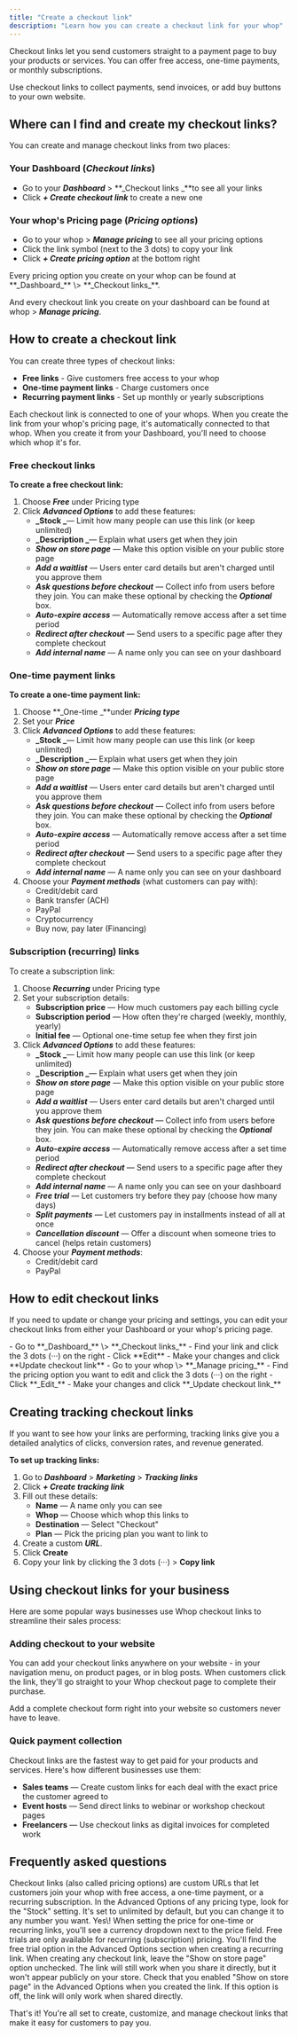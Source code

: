 ```yaml
---
title: "Create a checkout link"
description: "Learn how you can create a checkout link for your whop"
---
```


Checkout links let you send customers straight to a payment page to buy your products or services. You can offer free access, one-time payments, or monthly subscriptions.

Use checkout links to collect payments, send invoices, or add buy buttons to your own website.

## Where can I find and create my checkout links?

You can create and manage checkout links from two places:

### Your Dashboard (_Checkout links_)

- Go to your **_Dashboard_** \> **_Checkout links _**to see all your links
- Click **_\+ Create checkout link_** to create a new one

### Your whop's Pricing page (_Pricing options_)

- Go to your whop \> **_Manage pricing_** to see all your pricing options
- Click the link symbol (next to the 3 dots) to copy your link
- Click **_\+ Create pricing option_** at the bottom right

<Info>
  Every pricing option you create on your whop can be found at **_Dashboard_** \> **_Checkout links_**. 

  And every checkout link you create on your dashboard can be found at whop \> **_Manage pricing_**.
</Info>

## How to create a checkout link

You can create three types of checkout links:

- **Free links** - Give customers free access to your whop
- **One-time payment links** - Charge customers once
- **Recurring payment links** - Set up monthly or yearly subscriptions

<Note>
  Each checkout link is connected to one of your whops. When you create the link from your whop's pricing page, it's automatically connected to that whop. When you create it from your Dashboard, you'll need to choose which whop it's for.
</Note>

### Free checkout links

**To create a free checkout link:**

1. Choose **_Free_** under Pricing type
2. Click **_Advanced Options_** to add these features:
   - **_Stock _**— Limit how many people can use this link (or keep unlimited)
   - **_Description _**— Explain what users get when they join
   - **_Show on store page_** — Make this option visible on your public store page
   - **_Add a waitlist_** — Users enter card details but aren't charged until you approve them
   - **_Ask questions before checkout_** — Collect info from users before they join. You can make these optional by checking the **_Optional_** box.
   - **_Auto-expire access_** — Automatically remove access after a set time period
   - **_Redirect after checkout_** — Send users to a specific page after they complete checkout
   - **_Add internal name_** — A name only you can see on your dashboard

### One-time payment links

**To create a one-time payment link:**

1. Choose **_One-time _**under **_Pricing type_**
2. Set your **_Price_**
3. Click **_Advanced Options_** to add these features:
   - **_Stock _**— Limit how many people can use this link (or keep unlimited)
   - **_Description _**— Explain what users get when they join
   - **_Show on store page_** — Make this option visible on your public store page
   - **_Add a waitlist_** — Users enter card details but aren't charged until you approve them
   - **_Ask questions before checkout_** — Collect info from users before they join. You can make these optional by checking the **_Optional_** box.
   - **_Auto-expire access_** — Automatically remove access after a set time period
   - **_Redirect after checkout_** — Send users to a specific page after they complete checkout
   - **_Add internal name_** — A name only you can see on your dashboard
4. Choose your **_Payment methods_** (what customers can pay with): 
   - Credit/debit card
   - Bank transfer (ACH)
   - PayPal
   - Cryptocurrency
   - Buy now, pay later (Financing)

### Subscription (recurring) links

To create a subscription link:

1. Choose **_Recurring_** under Pricing type
2. Set your subscription details: 
   - **Subscription price** — How much customers pay each billing cycle
   - **Subscription period** — How often they're charged (weekly, monthly, yearly)
   - **Initial fee** — Optional one-time setup fee when they first join
3. Click **_Advanced Options_** to add these features:
   - **_Stock _**— Limit how many people can use this link (or keep unlimited)
   - **_Description _**— Explain what users get when they join
   - **_Show on store page_** — Make this option visible on your public store page
   - **_Add a waitlist_** — Users enter card details but aren't charged until you approve them
   - **_Ask questions before checkout_** — Collect info from users before they join. You can make these optional by checking the **_Optional_** box.
   - **_Auto-expire access_** — Automatically remove access after a set time period
   - **_Redirect after checkout_** — Send users to a specific page after they complete checkout
   - **_Add internal name_** — A name only you can see on your dashboard
   - **_Free trial_** — Let customers try before they pay (choose how many days)
   - **_Split payments_** — Let customers pay in installments instead of all at once
   - **_Cancellation discount_** — Offer a discount when someone tries to cancel (helps retain customers)
4. Choose your **_Payment methods_**: 
   - Credit/debit card
   - PayPal

## How to edit checkout links

If you need to update or change your pricing and settings, you can edit your checkout links from either your Dashboard or your whop's pricing page.

<Tabs>
  <Tab title="Method 1: Through your Dashboard">
    - Go to **_Dashboard_** \> **_Checkout links_**
    - Find your link and click the 3 dots (···) on the right
    - Click **Edit**
    - Make your changes and click **Update checkout link**
  </Tab>
  <Tab title="Method 2: Through your whop's pricing page">
    - Go to your whop \> **_Manage pricing_**
    - Find the pricing option you want to edit and click the 3 dots (···) on the right
    - Click **_Edit_**
    - Make your changes and click **_Update checkout link_**
  </Tab>
</Tabs>


## Creating tracking checkout links

If you want to see how your links are performing, tracking links give you a detailed analytics of clicks, conversion rates, and revenue generated. 

**To set up tracking links:**

1. Go to **_Dashboard_** \> **_Marketing_** \> **_Tracking links_**
2. Click **_\+ Create tracking link_**
3. Fill out these details:
   - **Name** — A name only you can see 
   - **Whop** — Choose which whop this links to
   - **Destination** — Select "Checkout"
   - **Plan** — Pick the pricing plan you want to link to
4. Create a custom **_URL_**.
5. Click **Create**
6. Copy your link by clicking the 3 dots (···) \> **Copy link**

## Using checkout links for your business

Here are some popular ways businesses use Whop checkout links to streamline their sales process:

### Adding checkout to your website

You can add your checkout links anywhere on your website - in your navigation menu, on product pages, or in blog posts. When customers click the link, they'll go straight to your Whop checkout page to complete their purchase.

<Card title="Whop checkout embeds" icon="sparkles">
  Add a complete checkout form right into your website so customers never have to leave.
</Card>

### Quick payment collection

Checkout links are the fastest way to get paid for your products and services. Here's how different businesses use them:

- **Sales teams** — Create custom links for each deal with the exact price the customer agreed to
- **Event hosts** — Send direct links to webinar or workshop checkout pages
- **Freelancers** — Use checkout links as digital invoices for completed work

## Frequently asked questions

<AccordionGroup>
  <Accordion title="What exactly are checkout links?" icon="sparkles">
    Checkout links (also called pricing options) are custom URLs that let customers join your whop with free access, a one-time payment, or a recurring subscription.
  </Accordion>
  <Accordion title="How do I limit how many people can use a link?" icon="sparkles">
    In the Advanced Options of any pricing type, look for the "Stock" setting. It's set to unlimited by default, but you can change it to any number you want.
  </Accordion>
  <Accordion title="Can I change the currency for my prices?">
    Yes\! When setting the price for one-time or recurring links, you'll see a currency dropdown next to the price field.
  </Accordion>
  <Accordion title="How do I offer a free trial?">
    Free trials are only available for recurring (subscription) pricing. You'll find the free trial option in the Advanced Options section when creating a recurring link.
  </Accordion>
  <Accordion title="How do I create a private link that doesn't show on my store page?">
    When creating any checkout link, leave the "Show on store page" option unchecked. The link will still work when you share it directly, but it won't appear publicly on your store.
  </Accordion>
  <Accordion title="Why aren't my checkout links showing up on my store page?">
    Check that you enabled "Show on store page" in the Advanced Options when you created the link. If this option is off, the link will only work when shared directly.
  </Accordion>
</AccordionGroup>

That's it\! You're all set to create, customize, and manage checkout links that make it easy for customers to pay you.